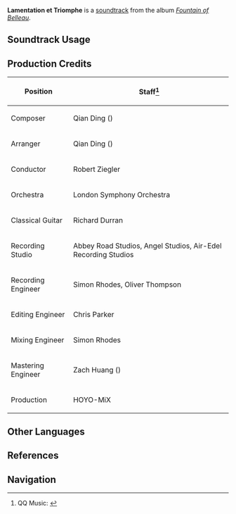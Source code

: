 {{Soundtrack Infobox
|image          = Fountain of Belleau.png
|album          = Fountain of Belleau
|disc           = 4
|number         = 93
|featured       =
|featured2      =
|featured3      =
|featured_disc  =
|featured_disc2 =
|featured_disc3 =
|youtube_id     = MCNFSzVHrxA
|spotify_id     = 1ES8b4IBiOXWwUmk66mCYE
|previous       = Rondeau des fleurs et des rapieres
|next           = Virelai des marees
}}
'''Lamentation et Triomphe''' is a [[soundtrack]] from the album ''[[Fountain of Belleau]]''.

==Soundtrack Usage==
{{Soundtrack Usage
|location = Fontaine;;Simulanka\combat
|domain   = Denouement of Sin;;Pale Forgotten Glory;;Echoes of the Deep Tides;;Dougier's "Kingdom"//combat;;Assaulting the Water Imp Kingdom//combat;;Assaulting the Water Imp Kingdom Once More//combat;;Aquanigma//combat;;Magic Workshop//combat;;Place of Secrets//combat;;Waterfall Wen;;Uther's Clothing Factory//combat;;Rawat's Private Laboratory//combat
|eventgameplay = The Peaks and Troughs of Life;;Misty Dungeon/2023-11-09//combat;;Thelxie's Fantastic Adventures/Purgation Counterstrike//combat;;Roses and Muskets/Trick Shots, Tricky Lights;;Dance of Resolute Will//combat;;Triumphant Frenzy//combat;;Fayz Trials/2024-03-22//stage #4 and 6;;Endless Forms Most Martial//combat;;Energy Amplifier/2024-08-12//combat
|special_displayed = Genius Invokation TCG//[[Fontaine (Card Box)|Fontaine Card Box]]
|special  = Fontaine (Card Box)
}}

==Production Credits==
{| class="wikitable"
! Position
! Staff<ref>QQ Music: [https://y.qq.com/n/ryqq/songDetail/0022AJf14CF1ye {{zh|咏歌与凯旋 Lamentation et triomphe}}]</ref>
|-
! Composer
| Qian Ding ({{zh|丁谦}})
|-
! Arranger
| Qian Ding ({{zh|丁谦}})
|-
! Conductor
| Robert Ziegler
|-
! Orchestra
| London Symphony Orchestra
|-
! Classical Guitar
| Richard Durran
|-
! Recording Studio
| Abbey Road Studios, Angel Studios, Air-Edel Recording Studios
|-
! Recording Engineer
| Simon Rhodes, Oliver Thompson
|-
! Editing Engineer
| Chris Parker
|-
! Mixing Engineer
| Simon Rhodes
|-
! Mastering Engineer
| Zach Huang ({{zh|黄巍}})
|-
! Production
| HOYO-MiX
|}

==Other Languages==
{{Other Languages
|en        = Lamentation et Triomphe
|en_lang   = fr
|en_tl     = Lamentation and Triumph
|zhs       = 咏歌与凯旋
|zhs_rm    = Yǒnggē yǔ Kǎixuán
|zht       = 詠歌與凱旋
|zht_rm    = Yǒnggē yǔ Kǎixuán
|zh_tl     = Chanting and Triumph
|ja        = 嘆きと凱旋
|ja_rm     = Nageki to Gaisen
|ja_tl     = Lamentation and Triumph
|ko        = 송가와 승리
|ko_tl     = Hymn and Victory
|fr        = Lamentation et Triomphe
|fr_tl     = Lamentation and Triumph
}}

==References==
{{Reflist}}

==Navigation==
{{Soundtrack Navbox|Fountain of Belleau}}